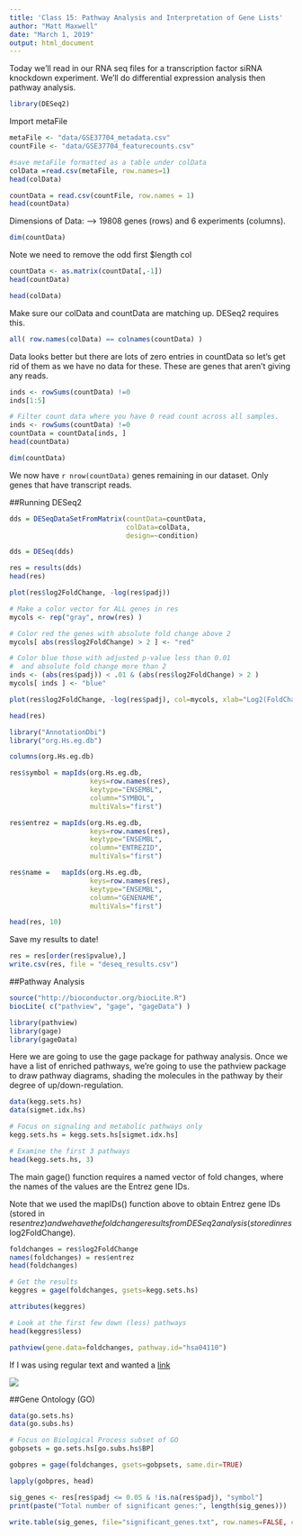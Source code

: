 ```yaml
---
title: 'Class 15: Pathway Analysis and Interpretation of Gene Lists'
author: "Matt Maxwell"
date: "March 1, 2019"
output: html_document
---
```


Today we'll read in our RNA seq files for a transcription factor siRNA knockdown experiment. We'll do differential expression analysis then pathway analysis.

```r
library(DESeq2)
```

Import metaFile
```r
metaFile <- "data/GSE37704_metadata.csv"
countFile <- "data/GSE37704_featurecounts.csv"

#save metaFile formatted as a table under colData
colData =read.csv(metaFile, row.names=1)
head(colData)

```


```r
countData = read.csv(countFile, row.names = 1)
head(countData)
```
Dimensions of Data: --> 19808 genes (rows) and 6 experiments (columns).
```r
dim(countData)

```

Note we need to remove the odd first $length col
```r

countData <- as.matrix(countData[,-1])
head(countData)
```


```r
head(colData)
```

Make sure our colData and countData are matching up. DESeq2 requires this.
```r
all( row.names(colData) == colnames(countData) )
```


Data looks better but there are lots of zero entries in countData so let’s get rid of them as we have no data for these. These are genes that aren't giving any reads.

```r
inds <- rowSums(countData) !=0
inds[1:5]
```



```r
# Filter count data where you have 0 read count across all samples.
inds <- rowSums(countData) !=0
countData = countData[inds, ]
head(countData)
```
```r
dim(countData)
```

We now have `r nrow(countData)` genes remaining in our dataset. Only genes that have transcript reads.



##Running DESeq2

```r
dds = DESeqDataSetFromMatrix(countData=countData,
                             colData=colData,
                             design=~condition)

dds = DESeq(dds)
```



```r
res = results(dds)
head(res)
```

```r
plot(res$log2FoldChange, -log(res$padj))
```


```r
# Make a color vector for ALL genes in res
mycols <- rep("gray", nrow(res) )

# Color red the genes with absolute fold change above 2
mycols[ abs(res$log2FoldChange) > 2 ] <- "red"

# Color blue those with adjusted p-value less than 0.01
#  and absolute fold change more than 2
inds <- (abs(res$padj)) < .01 & (abs(res$log2FoldChange) > 2 )
mycols[ inds ] <- "blue"

plot(res$log2FoldChange, -log(res$padj), col=mycols, xlab="Log2(FoldChange)", ylab="-Log(P-value)" )


```

```r
head(res)
```

```r
library("AnnotationDbi")
library("org.Hs.eg.db")

columns(org.Hs.eg.db)
```

```r
res$symbol = mapIds(org.Hs.eg.db,
                    keys=row.names(res), 
                    keytype="ENSEMBL",
                    column="SYMBOL",
                    multiVals="first")

res$entrez = mapIds(org.Hs.eg.db,
                    keys=row.names(res),
                    keytype="ENSEMBL",
                    column="ENTREZID",
                    multiVals="first")

res$name =   mapIds(org.Hs.eg.db,
                    keys=row.names(res),
                    keytype="ENSEMBL",
                    column="GENENAME",
                    multiVals="first")

head(res, 10)
```

Save my results to date!
```r
res = res[order(res$pvalue),]
write.csv(res, file = "deseq_results.csv")
```


##Pathway Analysis 

```r
source("http://bioconductor.org/biocLite.R")
biocLite( c("pathview", "gage", "gageData") )
```

```r
library(pathview)
library(gage)
library(gageData)
```
Here we are going to use the gage package for pathway analysis. Once we have a list of enriched pathways, we’re going to use the pathview package to draw pathway diagrams, shading the molecules in the pathway by their degree of up/down-regulation.





```r
data(kegg.sets.hs)
data(sigmet.idx.hs)

# Focus on signaling and metabolic pathways only
kegg.sets.hs = kegg.sets.hs[sigmet.idx.hs]

# Examine the first 3 pathways
head(kegg.sets.hs, 3)

```


The main gage() function requires a named vector of fold changes, where the names of the values are the Entrez gene IDs.

Note that we used the mapIDs() function above to obtain Entrez gene IDs (stored in  res$entrez) and we have the fold change results from DESeq2 analysis (stored in  res$log2FoldChange).

```r
foldchanges = res$log2FoldChange
names(foldchanges) = res$entrez
head(foldchanges)
```



```r
# Get the results
keggres = gage(foldchanges, gsets=kegg.sets.hs)

```



```r
attributes(keggres)
```


```r
# Look at the first few down (less) pathways
head(keggres$less)
```



```r
pathview(gene.data=foldchanges, pathway.id="hsa04110")
```

If I was using regular text and wanted a [link]()

![](hsa04110.pathview.png)



##Gene Ontology (GO)
```r
data(go.sets.hs)
data(go.subs.hs)

# Focus on Biological Process subset of GO
gobpsets = go.sets.hs[go.subs.hs$BP]

gobpres = gage(foldchanges, gsets=gobpsets, same.dir=TRUE)

lapply(gobpres, head)
```





```r
sig_genes <- res[res$padj <= 0.05 & !is.na(res$padj), "symbol"]
print(paste("Total number of significant genes:", length(sig_genes)))
```



```r
write.table(sig_genes, file="significant_genes.txt", row.names=FALSE, col.names=FALSE, quote=FALSE)
```







